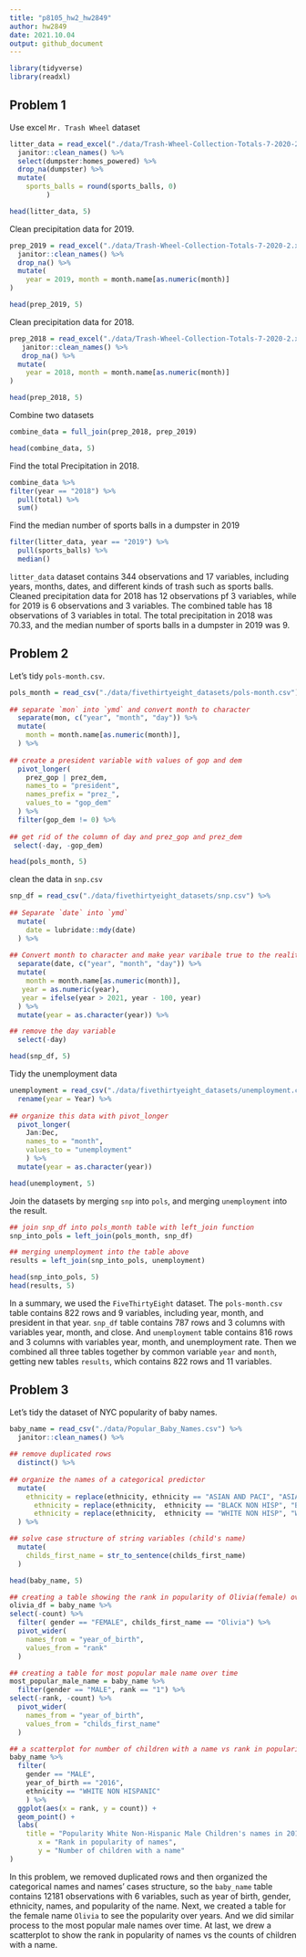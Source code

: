 ```yaml
---
title: "p8105_hw2_hw2849"
author: hw2849
date: 2021.10.04
output: github_document
---
```


```r
library(tidyverse)
library(readxl)
```

## Problem 1

Use excel `Mr. Trash Wheel` dataset

```r
litter_data = read_excel("./data/Trash-Wheel-Collection-Totals-7-2020-2.xlsx", sheet = 1) %>%
  janitor::clean_names() %>%
  select(dumpster:homes_powered) %>% 
  drop_na(dumpster) %>%
  mutate(
    sports_balls = round(sports_balls, 0)
         )

head(litter_data, 5)
```

Clean precipitation data for 2019.

```r
prep_2019 = read_excel("./data/Trash-Wheel-Collection-Totals-7-2020-2.xlsx", sheet = 6, "A2:B14") %>%
  janitor::clean_names() %>%
  drop_na() %>% 
  mutate(
    year = 2019, month = month.name[as.numeric(month)]
) 

head(prep_2019, 5)
```

Clean precipitation data for 2018.

```r
prep_2018 = read_excel("./data/Trash-Wheel-Collection-Totals-7-2020-2.xlsx", sheet = 7, "A2:B14") %>% 
   janitor::clean_names() %>%
   drop_na() %>% 
  mutate(
    year = 2018, month = month.name[as.numeric(month)]
) 

head(prep_2018, 5)
```

Combine two datasets

```r
combine_data = full_join(prep_2018, prep_2019)

head(combine_data, 5)
```

Find the total Precipitation in 2018.

```r
combine_data %>% 
filter(year == "2018") %>% 
  pull(total) %>% 
  sum()
```

Find the median number of sports balls in a dumpster in 2019

```r
filter(litter_data, year == "2019") %>% 
  pull(sports_balls) %>% 
  median()
```

`litter_data` dataset contains 344 observations and 17 variables, including years, months, dates, and different kinds of trash such as sports balls. Cleaned precipitation data for 2018 has 12 observations pf 3 variables, while for 2019 is 6 observations and 3 variables. The combined table has 18 observations of 3 variables in total. The total precipitation in 2018 was 70.33, and the median number of sports balls in a dumpster in 2019 was 9. 

## Problem 2

Let's tidy `pols-month.csv`.

```r
pols_month = read_csv("./data/fivethirtyeight_datasets/pols-month.csv") %>% 
  
## separate `mon` into `ymd` and convert month to character
  separate(mon, c("year", "month", "day")) %>% 
  mutate(
    month = month.name[as.numeric(month)], 
  ) %>% 
  
## create a president variable with values of gop and dem
  pivot_longer(
    prez_gop | prez_dem,
    names_to = "president",
    names_prefix = "prez_",
    values_to = "gop_dem"
  ) %>% 
  filter(gop_dem != 0) %>% 
  
## get rid of the column of day and prez_gop and prez_dem
 select(-day, -gop_dem)

head(pols_month, 5)
```

clean the data in `snp.csv`

```r
snp_df = read_csv("./data/fivethirtyeight_datasets/snp.csv") %>% 
  
## Separate `date` into `ymd`
  mutate(
    date = lubridate::mdy(date)
  ) %>% 
  
## Convert month to character and make year varibale true to the reality
  separate(date, c("year", "month", "day")) %>% 
  mutate(
    month = month.name[as.numeric(month)],
   year = as.numeric(year),
   year = ifelse(year > 2021, year - 100, year)
  ) %>% 
  mutate(year = as.character(year)) %>% 

## remove the day variable
  select(-day)

head(snp_df, 5)
```

Tidy the unemployment data

```r
unemployment = read_csv("./data/fivethirtyeight_datasets/unemployment.csv") %>% 
  rename(year = Year) %>% 
  
## organize this data with pivot_longer
  pivot_longer(
    Jan:Dec,
    names_to = "month",
    values_to = "unemployment"
    ) %>% 
  mutate(year = as.character(year))

head(unemployment, 5)
```

Join the datasets by merging `snp` into `pols`, and merging `unemployment` into the result.

```r
## join snp_df into pols_month table with left_join function
snp_into_pols = left_join(pols_month, snp_df)

## merging unemployment into the table above 
results = left_join(snp_into_pols, unemployment)

head(snp_into_pols, 5)
head(results, 5)
```

In a summary, we used the `FiveThirtyEight` dataset. The `pols-month.csv` table contains 822 rows and 9 variables, including year, month, and president in that year. `snp_df` table contains 787 rows and 3 columns with variables year, month, and close. And `unemployment` table contains 816 rows and 3 columns with variables year, month, and unemployment rate. Then we combined all three tables together by common variable `year` and `month`, getting new tables `results`, which contains 822 rows and 11 variables. 


## Problem 3

Let's tidy the dataset of NYC popularity of baby names. 

```r
baby_name = read_csv("./data/Popular_Baby_Names.csv") %>% 
  janitor::clean_names() %>%
  
## remove duplicated rows
  distinct() %>% 
  
## organize the names of a categorical predictor 
  mutate(
    ethnicity = replace(ethnicity, ethnicity == "ASIAN AND PACI", "ASIAN AND PACIFIC ISLANDER"),
      ethnicity = replace(ethnicity,  ethnicity == "BLACK NON HISP", "BLACK NON HISPANIC"), 
      ethnicity = replace(ethnicity,  ethnicity == "WHITE NON HISP", "WHITE NON HISPANIC")
  ) %>%

## solve case structure of string variables (child's name)
  mutate(
    childs_first_name = str_to_sentence(childs_first_name)
  )

head(baby_name, 5)

## creating a table showing the rank in popularity of Olivia(female) over time
olivia_df = baby_name %>% 
select(-count) %>% 
  filter( gender == "FEMALE", childs_first_name == "Olivia") %>% 
  pivot_wider(
    names_from = "year_of_birth",
    values_from = "rank"
  )

## creating a table for most popular male name over time
most_popular_male_name = baby_name %>% 
  filter(gender == "MALE", rank == "1") %>% 
select(-rank, -count) %>% 
  pivot_wider(
    names_from = "year_of_birth",
    values_from = "childs_first_name"
  )

## a scatterplot for number of children with a name vs rank in popularity
baby_name %>% 
  filter(
    gender == "MALE", 
    year_of_birth == "2016", 
    ethnicity == "WHITE NON HISPANIC"
    ) %>% 
  ggplot(aes(x = rank, y = count)) + 
  geom_point() + 
  labs(
    title = "Popularity White Non-Hispanic Male Children's names in 2016",
       x = "Rank in popularity of names",
       y = "Number of children with a name"
)
```

In this problem, we removed duplicated rows and then organized the categorical names and names' cases structure, so the `baby_name` table contains 12181 observations with 6 variables, such as year of birth, gender, ethnicity, names, and popularity of the name. Next, we created a table for the female name `Olivia` to see the popularity over years. And we did similar process to the most popular male names over time. At last, we drew a scatterplot to show the rank in popularity of names vs the counts of children with a name. 

